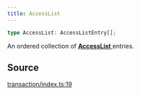 ```yaml
---
title: AccessList
---
```


```ts
type AccessList: AccessListEntry[];
```

An ordered collection of [**AccessList** ](/content/type-aliases/AccessList) entries.

## Source

[transaction/index.ts:19](https://github.com/dominant-strategies/quais-6.js/blob/3237c5c21df47dfe74b210196b4121a22539a577/src/transaction/index.ts#L19)
